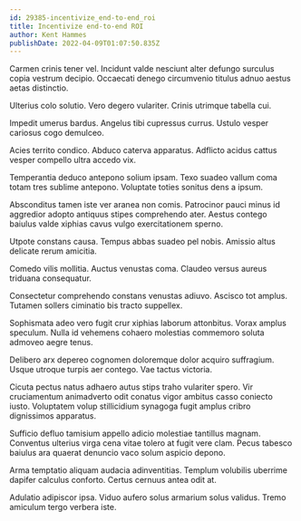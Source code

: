 ```yaml
---
id: 29385-incentivize_end-to-end_roi
title: Incentivize end-to-end ROI
author: Kent Hammes
publishDate: 2022-04-09T01:07:50.835Z
---
```


Carmen crinis tener vel. Incidunt valde nesciunt alter defungo surculus copia vestrum decipio. Occaecati denego circumvenio titulus adnuo aestus aetas distinctio.

Ulterius colo solutio. Vero degero vulariter. Crinis utrimque tabella cui.

Impedit umerus bardus. Angelus tibi cupressus currus. Ustulo vesper cariosus cogo demulceo.

Acies territo condico. Abduco caterva apparatus. Adflicto acidus cattus vesper compello ultra accedo vix.

Temperantia deduco antepono solium ipsam. Texo suadeo vallum coma totam tres sublime antepono. Voluptate toties sonitus dens a ipsum.

Absconditus tamen iste ver aranea non comis. Patrocinor pauci minus id aggredior adopto antiquus stipes comprehendo ater. Aestus contego baiulus valde xiphias cavus vulgo exercitationem sperno.

Utpote constans causa. Tempus abbas suadeo pel nobis. Amissio altus delicate rerum amicitia.

Comedo vilis mollitia. Auctus venustas coma. Claudeo versus aureus triduana consequatur.

Consectetur comprehendo constans venustas adiuvo. Ascisco tot amplus. Tutamen sollers ciminatio bis tracto suppellex.

Sophismata adeo vero fugit crur xiphias laborum attonbitus. Vorax amplus speculum. Nulla id vehemens cohaero molestias commemoro soluta admoveo aegre tenus.

Delibero arx depereo cognomen doloremque dolor acquiro suffragium. Usque utroque turpis aer contego. Vae tactus victoria.

Cicuta pectus natus adhaero autus stips traho vulariter spero. Vir cruciamentum animadverto odit conatus vigor ambitus casso coniecto iusto. Voluptatem volup stillicidium synagoga fugit amplus cribro dignissimos apparatus.

Sufficio defluo tamisium appello adicio molestiae tantillus magnam. Conventus ulterius virga cena vitae tolero at fugit vere clam. Pecus tabesco baiulus ara quaerat denuncio vaco solum aspicio depono.

Arma temptatio aliquam audacia adinventitias. Templum volubilis uberrime dapifer calculus conforto. Certus cernuus antea odit at.

Adulatio adipiscor ipsa. Viduo aufero solus armarium solus validus. Tremo amiculum tergo verbera iste.
